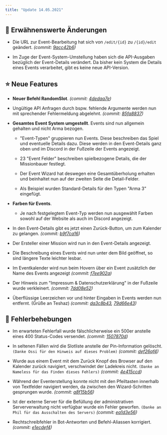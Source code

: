 ```yaml
---
title: "Update 14.05.2021"
---
```


## 📝 Erwähnenswerte Änderungen

* Die URL zur Event-Bearbeitung hat sich von `/edit/{id}` zu `/{id}/edit` geändert. _(commit: [9acc42b6](https://github.com/Alf-Melmac/slotbotServer/commit/9acc42b67925ce07e30c2d6afacb7ca5e00c96a1))_

* Im Zuge der Event-System-Umstellung haben sich die API-Ausgaben bezüglich der Event-Details verändert. Da bisher kein System die Details eines Events verarbeitet, gibt es keine neue API-Version.

## ⭐ Neue Features

* **Neuer Befehl RandomSlot**. _(commit: [4dedaa7e](https://github.com/Alf-Melmac/slotbotServer/commit/4dedaa7ed9c77e73667e25310a7c25d87f96db0a))_

* Ungültige API Anfragen durch bspw. fehlende Argumente werden nun mit sprechender Fehlermeldung abgelehnt. _(commit: [85fa8837](https://github.com/Alf-Melmac/slotbotServer/commit/85fa8837567a0ab692d2559cd2cd03eef189dfad))_

* **Gesamtes Event System umgestellt**. Events sind nun allgemein gehalten und nicht Arma bezogen.

  * "Event-Typen" gruppieren nun Events. Diese beschreiben das Spiel und eventuelle Details dazu. Diese werden in den Event-Details ganz oben und im Discord in der Fußzeile der Events angezeigt.

  * 23 "Event Felder" beschreiben spielbezogene Details, die der Missionbauer festlegt.

  * Der Event Wizard hat deswegen eine Gesamtüberholung erhalten und beinhaltet nun auf der zweiten Seite die Detail-Felder.

  * Als Beispiel wurden Standard-Details für den Typen "Arma 3" eingefügt.

* **Farben für Events**.

  * Je nach festgelegtem Event-Typ werden nun ausgewählt Farben sowohl auf der Website als auch im Discord angezeigt.

* In den Event-Details gibt es jetzt einen Zurück-Button, um zum Kalender zu gelangen. _(commit: [b9f7ca16](https://github.com/Alf-Melmac/slotbotServer/commit/b9f7ca166454b2ace055e8232881a1cf0c2013f1))_

* Der Ersteller einer Mission wird nun in den Event-Details angezeigt.

* Die Beschreibung eines Events wird nun unter dem Bild geöffnet, so sind längere Texte leichter lesbar.

* Im Eventkalender wird nun beim Hovern über ein Event zusätzlich der Name des Events angezeigt _(commit: [f7ee902a](https://github.com/Alf-Melmac/slotbotServer/commit/f7ee902ad47b12477e2b776d18f156cc4333ff09))_

* Der Hinweis zum "Impressum & Datenschutzerklärung" in der Fußzeile wurde verkleinert. _(commit: [7dd08e52](https://github.com/Alf-Melmac/slotbotServer/commit/7dd08e5237d11b70107e86ff0d3ec5152ed00297))_

* Überflüssige Leerzeichen vor und hinter Eingaben in Events werden nun entfernt. (Grüße an Teshaz) _(commit: [da3c8b43](https://github.com/Alf-Melmac/slotbotServer/commit/da3c8b43a4d0b0dc9eddcbdb7f976df417790f73), [79d66e43](https://github.com/Alf-Melmac/slotbotServer/commit/79d66e43776c0bc72d16ed040951765d6b4c5450))_

## 🐞 Fehlerbehebungen

* Im erwarteten Fehlerfall wurde fälschlicherweise ein 500er anstelle eines 400 Status-Codes versendet. _(commit: [1507870d](https://github.com/Alf-Melmac/slotbotServer/commit/1507870d9d261ebeebc7db7b12a1695d91bd9882))_

* In seltenen Fällen wird die Slotliste anstelle der Pin-Information gelöscht. `(Danke Ossi für den Hinweis auf dieses Problem)` _(commit: [def26af4](https://github.com/Alf-Melmac/slotbotServer/commit/def26af483d329fa9941644307dd9513b27ff218))_

* Wurde aus einem Event mit dem Zurück Knopf des Browser auf den Kalender zurück navigiert, verschwindet der Ladekreis nicht. `(Danke an Nameless für das Finden dieses Fehlers)` _(commit: [4e415ccd](https://github.com/Alf-Melmac/slotbotServer/commit/4e415ccd863b3dd5ef2f625414bc357a6d8c7deb))_

* Während der Eventerstellung konnte nicht mit den Pfeiltasten innerhalb von Textfelder navigiert werden, da zwischen den Wizard-Schritten gesprungen wurde. _(commit: [a8f15b56](https://github.com/Alf-Melmac/slotbotServer/commit/a8f15b56fcb509901a0bd7f0a5e4720c5054e87d))_

* Ist der externe Server für die Befüllung der administrativen Serververwaltung nicht verfügbar wurde ein Fehler geworfen. `(Danke an Phil für das Ausschalten des Servers)` _(commit: [ea1d3e56](https://github.com/Alf-Melmac/slotbotServer/commit/ea1d3e56e9dc718ad0595cdb552b13e169f23c10))_

* Rechtschreibfehler in Bot-Antworten und Befehl-Aliassen korrigiert. _(commit: [e1ecdef4](https://github.com/Alf-Melmac/slotbotServer/commit/e1ecdef402179e0582ad046d7e097938a6fd751d))_
